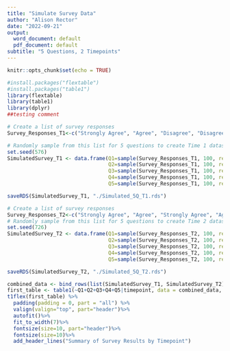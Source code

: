 ```yaml
---
title: "Simulate Survey Data"
author: "Alison Rector"
date: "2022-09-21"
output:
  word_document: default
  pdf_document: default
subtitle: "5 Questions, 2 Timepoints"
---
```


```r
knitr::opts_chunk$set(echo = TRUE)
```

```r
#install.packages("flextable")
#install.packages("table1")
library(flextable)
library(table1)
library(dplyr)
##testing comment
```

```r

# Create a list of survey responses
Survey_Responses_T1<-c("Strongly Agree", "Agree", "Disagree", "Disagree", "Strongly Disagree", "Do Not Have", " ")

# Randomly sample from this list for 5 questions to create Time 1 dataset
set.seed(576)
SimulatedSurvey_T1 <- data.frame(Q1=sample(Survey_Responses_T1, 100, replace=TRUE),
                                 Q2=sample(Survey_Responses_T1, 100, replace=TRUE),
                                 Q3=sample(Survey_Responses_T1, 100, replace=TRUE),
                                 Q4=sample(Survey_Responses_T1, 100, replace=TRUE),
                                 Q5=sample(Survey_Responses_T1, 100, replace=TRUE))

saveRDS(SimulatedSurvey_T1, "./Simulated_5Q_T1.rds")

# Create a list of survey responses
Survey_Responses_T2<-c("Strongly Agree", "Agree", "Strongly Agree", "Agree","Disagree",  "Strongly Disagree", "Do Not Have", " ")
# Randomly sample from this list for 5 questions to create Time 2 dataset
set.seed(726)
SimulatedSurvey_T2 <- data.frame(Q1=sample(Survey_Responses_T2, 100, replace=TRUE),
                                 Q2=sample(Survey_Responses_T2, 100, replace=TRUE),
                                 Q3=sample(Survey_Responses_T2, 100, replace=TRUE),
                                 Q4=sample(Survey_Responses_T2, 100, replace=TRUE),
                                 Q5=sample(Survey_Responses_T2, 100, replace=TRUE))

saveRDS(SimulatedSurvey_T2, "./Simulated_5Q_T2.rds")

```

```r
combined_data <- bind_rows(list(SimulatedSurvey_T1, SimulatedSurvey_T2), .id = "timepoint")
first_table <- table1(~Q1+Q2+Q3+Q4+Q5|timepoint, data = combined_data, output="latex")
t1flex(first_table) %>%
  padding(padding = 0, part = "all") %>% 
  valign(valign="top", part="header")%>%
  autofit()%>% 
  fit_to_width(7)%>%
  fontsize(size=10, part="header")%>%
  fontsize(size=10)%>%
  add_header_lines("Summary of Survey Results by Timepoint")
```


